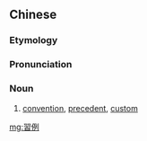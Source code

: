 {{also|习例}}
==Chinese==
{{zh-forms|s=习例}}

===Etymology===
{{zh-compound|習|例|custom, habit|example}}

===Pronunciation===
{{zh-pron
|m=xílì
|cat=n
}}

===Noun===
{{zh-noun}}

# [[convention]], [[precedent]], [[custom]]

[[mg:習例]]